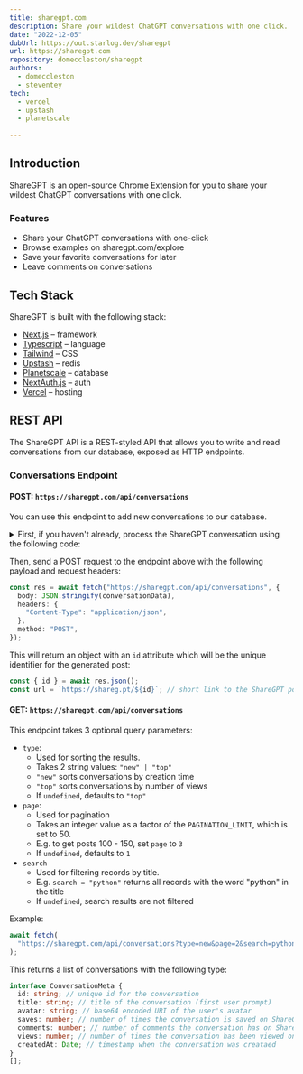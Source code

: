 ```yaml
---
title: sharegpt.com
description: Share your wildest ChatGPT conversations with one click.
date: "2022-12-05"
dubUrl: https://out.starlog.dev/sharegpt
url: https://sharegpt.com
repository: domeccleston/sharegpt
authors:
  - domeccleston
  - steventey
tech:
  - vercel
  - upstash
  - planetscale
  
---
```


## Introduction

ShareGPT is an open-source Chrome Extension for you to share your wildest ChatGPT conversations with one click.

### Features

- Share your ChatGPT conversations with one-click
- Browse examples on sharegpt.com/explore
- Save your favorite conversations for later
- Leave comments on conversations

## Tech Stack

ShareGPT is built with the following stack:

- [Next.js](https://nextjs.org/) – framework
- [Typescript](https://www.typescriptlang.org/) – language
- [Tailwind](https://tailwindcss.com/) – CSS
- [Upstash](https://upstash.com/) – redis
- [Planetscale](https://planetscale.com/) – database
- [NextAuth.js](https://next-auth.js.org/) – auth
- [Vercel](https://vercel.com/) – hosting

## REST API

The ShareGPT API is a REST-styled API that allows you to write and read conversations from our database, exposed as HTTP endpoints.

### Conversations Endpoint

#### POST: `https://sharegpt.com/api/conversations`

You can use this endpoint to add new conversations to our database.

<details>
<summary>First, if you haven't already, process the ShareGPT conversation using the following code:</summary>

```ts
function conversationData() {
  const threadContainer = document.querySelector(
    "#__next main div:nth-of-type(1) div:nth-of-type(1) div:nth-of-type(1) div:nth-of-type(1)"
  );

  var result = {
    avatarUrl: getAvatarImage(),
    items: [],
  };

  for (const node of threadContainer.children) {
    const markdownContent = node.querySelector(".markdown");

    // tailwind class indicates human or gpt
    if ([...node.classList].includes("dark:bg-gray-800")) {
      result.items.push({
        from: "human",
        value: node.textContent,
      });
      // if it's a GPT response, it might contain code blocks
    } else if ([...node.classList].includes("bg-gray-50")) {
      result.items.push({
        from: "gpt",
        value: markdownContent.outerHTML,
      });
    }
  }

  return result;
}

function getAvatarImage() {
  // Create a canvas element
  const canvas = document.createElement("canvas");

  const image = document.querySelectorAll("img")[1];

  // Set the canvas size to 30x30 pixels
  canvas.width = 30;
  canvas.height = 30;

  // Draw the img onto the canvas
  canvas.getContext("2d").drawImage(image, 0, 0);

  // Convert the canvas to a base64 string as a JPEG image
  const base64 = canvas.toDataURL("image/jpeg");

  return base64;
}
```

</details>

Then, send a POST request to the endpoint above with the following payload and request headers:

```ts
const res = await fetch("https://sharegpt.com/api/conversations", {
  body: JSON.stringify(conversationData),
  headers: {
    "Content-Type": "application/json",
  },
  method: "POST",
});
```

This will return an object with an `id` attribute which will be the unique identifier for the generated post:

```ts
const { id } = await res.json();
const url = `https://shareg.pt/${id}`; // short link to the ShareGPT post
```

#### GET: `https://sharegpt.com/api/conversations`

This endpoint takes 3 optional query parameters:

- `type`:
  - Used for sorting the results.
  - Takes 2 string values: `"new" | "top"`
  - `"new"` sorts conversations by creation time
  - `"top"` sorts conversations by number of views
  - If `undefined`, defaults to `"top"`
- `page`:
  - Used for pagination
  - Takes an integer value as a factor of the `PAGINATION_LIMIT`, which is set to 50.
  - E.g. to get posts 100 - 150, set `page` to `3`
  - If `undefined`, defaults to `1`
- `search`
  - Used for filtering records by title.
  - E.g. `search = "python"` returns all records with the word "python" in the title
  - If `undefined`, search results are not filtered

Example:

```ts
await fetch(
  "https://sharegpt.com/api/conversations?type=new&page=2&search=python"
);
```

This returns a list of conversations with the following type:

```ts
interface ConversationMeta {
  id: string; // unique id for the conversation
  title: string; // title of the conversation (first user prompt)
  avatar: string; // base64 encoded URI of the user's avatar
  saves: number; // number of times the conversation is saved on ShareGPT
  comments: number; // number of comments the conversation has on ShareGPT
  views: number; // number of times the conversation has been viewed on ShareGPT
  createdAt: Date; // timestamp when the conversation was creataed
}
[];
```